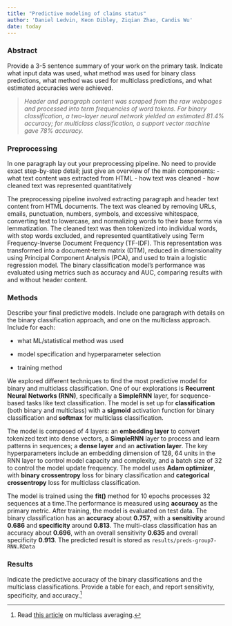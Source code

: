 ```yaml
---
title: "Predictive modeling of claims status"
author: 'Daniel Ledvin, Keon Dibley, Ziqian Zhao, Candis Wu'
date: today
---
```


### Abstract

Provide a 3-5 sentence summary of your work on the primary task. Indicate what input data was used, what method was used for binary class predictions, what method was used for multiclass predictions, and what estimated accuracies were achieved.

> *Header and paragraph content was scraped from the raw webpages and processed into term frequencies of word tokens. For binary classification, a two-layer neural network yielded an estimated 81.4% accuracy; for multiclass classification, a support vector machine gave 78% accuracy.*

### Preprocessing

In one paragraph lay out your preprocessing pipeline. No need to provide exact step-by-step detail; just give an overview of the main components:
-   what text content was extracted from HTML
-   how text was cleaned
-   how cleaned text was represented quantitatively

The preprocessing pipeline involved extracting paragraph and header text content from HTML documents. The text was cleaned by removing URLs, emails, punctuation, numbers, symbols, and excessive whitespace, converting text to lowercase, and normalizing words to their base forms via lemmatization. The cleaned text was then tokenized into individual words, with stop words excluded, and represented quantitatively using Term Frequency-Inverse Document Frequency (TF-IDF). This representation was transformed into a document-term matrix (DTM), reduced in dimensionality using Principal Component Analysis (PCA), and used to train a logistic regression model. The binary classification model's performance was evaluated using metrics such as accuracy and AUC, comparing results with and without header content.

### Methods

Describe your final predictive models. Include one paragraph with details on the binary classification approach, and one on the multiclass approach. Include for each:

-   what ML/statistical method was used

-   model specification and hyperparameter selection

-   training method

We explored different techniques to find the most predictive model for binary and multiclass classification. One of our explorations is **Recurrent Neural Networks (RNN)**, specifically a **SimpleRNN** layer, for sequence-based tasks like text classification. The model is set up for **classification** (both binary and multiclass) with a **sigmoid** activation function for binary classification and **softmax** for multiclass classification. 

The model is composed of 4 layers: an **embedding layer** to convert tokenized text into dense vectors, a **SimpleRNN** layer to process and learn patterns in sequences; a **dense layer** and an **activation layer**. The key hyperparameters include an embedding dimension of 128, 64 units in the RNN layer to control model capacity and complexity, and a batch size of 32 to control the model update frequency. The model uses **Adam optimizer**, with **binary crossentropy** loss for binary classification and **categorical crossentropy** loss for multiclass classification.

The model is trained using the **fit()** method for 10 epochs processes 32 sequences at a time.The performance is measured using **accuracy** as the primary metric. After training, the model is evaluated on test data. The binary classification has an **accuracy** about **0.757**, with a **sensitivity** around **0.686** and **specificity** around **0.813**. The multi-class classification has an accuracy about **0.696**, with an overall sensitivity **0.635** and overall specificity **0.913**. The predicted result is stored as `results/preds-group7-RNN.RData`




### Results

Indicate the predictive accuracy of the binary classifications and the multiclass classifications. Provide a table for each, and report sensitivity, specificity, and accuracy.[^1]

[^1]: Read [this article](https://yardstick.tidymodels.org/articles/multiclass.html) on multiclass averaging.
